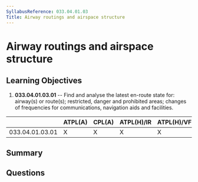 ```yaml
---
SyllabusReference: 033.04.01.03
Title: Airway routings and airspace structure
---
```


# Airway routings and airspace structure

## Learning Objectives

1. **033.04.01.03.01** -- Find and analyse the latest en-route state for:
   airway(s) or route(s); restricted, danger and prohibited areas; changes of
   frequencies for communications, navigation aids and facilities.

|                 | ATPL(A) | CPL(A) | ATPL(H)/IR | ATPL(H)/VFR | CPL(H) | IR  | CBIR(A) |
| --------------- | ------- | ------ | ---------- | ----------- | ------ | --- | ------- |
| 033.04.01.03.01 | X       | X      | X          | X           | X      | X   | X       |

## Summary

## Questions
